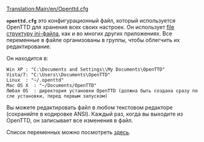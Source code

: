 [[Translation:Main/en/Openttd.cfg]]

'''<code>openttd.cfg</code>''' это конфигурационный файл, который используется OpenTTD для хранения всех своих настроек. Он использует [http://www.wikipedia.org/wiki/INI file структуру ini-файла], как и во многих других приложениях. Все переменные в файле организованы в группы, чтобы облегчить их редактирование.

Он находится в:
 Win XP : "C:\Documents and Settings\<username>\My Documents\OpenTTD"
 Vista/7: "C:\Users\<username>\Documents\OpenTTD"
 Linux  : "~/.openttd"
 Mac OS X  : "~/Documents/OpenTTD"
 Любая OS  : директория установки OpenTTD (должна быть создана сразу после установки, перед первым запуском)

Вы можете редактировать файл в любом текстовом редакторе (сохраняйте в кодировке ANSI). Каждый раз, когда вы выходите из OpenTTD, он записывает все изменения в файл.

Список переменных можно посмотреть [[Main/en/Openttd.cfg|здесь]].